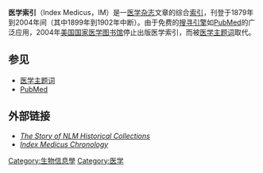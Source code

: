'''医学索引'''（Index Medicus，IM）是一[[医学|医学]][[杂志|杂志]]文章的综合[[索引|索引]]，刊登于1879年到2004年间（其中1899年到1902年中断）。由于免费的[[搜寻引擎|搜寻引擎]]如[[PubMed|PubMed]]的广泛应用，2004年[[美国国家医学图书馆|美国国家医学图书馆]]停止出版医学索引，而被[[医学主题词|医学主题词]]取代。

==参见==
*[[医学主题词|医学主题词]]
*[[PubMed|PubMed]]

==外部链接==
*[http://www.nlm.nih.gov/hmd/about/collectionhistory.html ''The Story of NLM Historical Collections'']{{Wayback|url=http://www.nlm.nih.gov/hmd/about/collectionhistory.html |date=20080518084212 }}
*[http://www.nlm.nih.gov/services/indexmedicus.html ''Index Medicus Chronology'']{{Wayback|url=http://www.nlm.nih.gov/services/indexmedicus.html |date=20080518044333 }}


{{med-stub}}

[[Category:生物信息學|Category:生物信息學]]
[[Category:医学|Category:医学]]